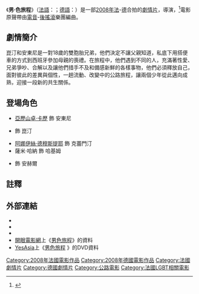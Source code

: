 {{Infobox film
| name           = 男·色旅程
| original_name  = {{lang|fr|Donne-moi la main}}
| image          = Donne-moi la main (TW version DVD cover).png
| caption        = 臺灣版DVD封套
| director       = {{tsl|en|Pascal-Alex Vincent|巴斯歐-艾力斯·文森}}
| producer       = Nicolas Brevière
| writer         = 巴斯歐-艾力斯·文森<br>Olivier Nicklaus<br>Martin Drouot
| starring       = 亞歷山卓·卡歷<br>{{tsl|fr|Victor Carril|維果·卡歷}}<br>[[阿娜伊絲·德穆斯提耶|阿娜伊絲·德穆斯提耶]]<br>{{tsl|es|Fernando Ramallo|費南多·拉馬洛}}
| music          = {{tsl|en|Tarwater (band)|Tarwater}}
| cinematography = Alexis Kavyrchine 
| editing        = Dominique Petrot
| studio         = Local Films <br> Busse & Halberschmidt Filmproduktion
| distributor    = Bodega Films {{small|(法國)}}
| released       = {{Film date|2008|11|27|{{tsl|en|Torino Film Festival|杜林影展}}|2009|2|28|法國|2009|2|26|德國|df=yes}}
| runtime        = 80分鐘
| country        = {{FRA}}<br>{{DEU}}
| language       = [[法語|法語]]、[[西班牙語|西班牙語]]、[[英語|英語]]
| budget         =
| gross          = 
| tw_name    = 男·色旅程
}}

《'''男·色旅程'''》（[[法語|法語]]：{{lang|fr|Donne-moi la main}}；[[德語|德語]]：{{lang|de|Reich mir deine Hand}}）是一部[[2008年電影|2008年]][[法國電影|法]]-[[德國電影|德]]合拍的[[劇情片|劇情片]]，{{tsl|en|Pascal-Alex Vincent|巴斯歐-艾力斯·文森}}導演，<ref>{{Cite web |url=http://www.theguardian.com/film/2010/apr/15/give-me-your-hand-review |title=存档副本 |accessdate=2016-11-21 |archive-date=2016-03-04 |archive-url=https://web.archive.org/web/20160304092434/http://www.theguardian.com/film/2010/apr/15/give-me-your-hand-review |dead-url=no }}</ref>電影原聲帶由[[電音|電音]]-[[後搖滾|後搖滾]]樂團{{tsl|en|Tarwater (band)|Tarwater}}編曲。

== 劇情簡介 ==
崑汀和安東尼是一對18歲的雙胞胎兄弟，他們決定不讓父親知道，私底下用搭便車的方式到西班牙參加母親的喪禮。在旅程中，他們遇到不同的人，充滿著性愛、兄弟爭吵、合解以及讓他們措手不及和備感新鮮的各樣事物，他們必須釋放自己，面對彼此的差異與個性，一趟流動、改變中的公路旅程，讓兩個少年從此邁向成熟，迎接一段新的共生關係。

== 登場角色 ==
* [[亞歷山卓·卡歷|亞歷山卓·卡歷]] 飾 安東尼
* {{tsl|fr|Victor Carril|維果·卡歷}} 飾 崑汀
* [[阿娜伊絲·德穆斯提耶|阿娜伊絲·德穆斯提耶]] 飾 克蕾門汀
* 薩米·哈納 飾 哈基姆
* {{tsl|es|Fernando Ramallo|費南多·拉馬耀}} 飾 安赫爾

== 註釋 ==
{{reflist}}

== 外部連結 ==
*{{IMDb title|877700|男色旅程}}
*{{Amg movie|483982|男色旅程}}
*{{Rotten-tomatoes|give_me_your_hand|男色旅程}}
*[[開眼電影網|開眼電影網]]上《[http://app2.atmovies.com.tw/film/fgfr50877700/ 男色旅程]》的資料 {{zh-tw}}
*[[YesAsia|YesAsia]]上《[http://www.yesasia.com/global/%E7%94%B7-%E8%89%B2%E6%97%85%E7%A8%8B-dvd-%E5%8F%B0%E7%81%A3%E7%89%88/1022001705-0-0-0-zh_TW/info.html 男色旅程] {{Wayback|url=http://www.yesasia.com/global/%E7%94%B7-%E8%89%B2%E6%97%85%E7%A8%8B-dvd-%E5%8F%B0%E7%81%A3%E7%89%88/1022001705-0-0-0-zh_TW/info.html |date=20161122072837 }}》的DVD資料 {{zh-tw}}

{{Portal bar|電影|法國}}
{{DEFAULTSORT:Donne-moi la main}}
[[Category:2008年法國電影作品|Category:2008年法國電影作品]]
[[Category:2008年德國電影作品|Category:2008年德國電影作品]]
[[Category:法國劇情片|Category:法國劇情片]]
[[Category:德國劇情片|Category:德國劇情片]]
[[Category:公路電影|Category:公路電影]]
[[Category:法國LGBT相關電影|Category:法國LGBT相關電影]]